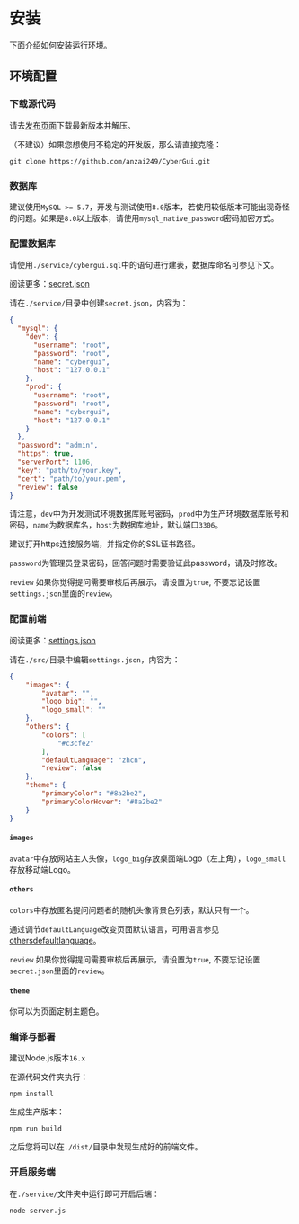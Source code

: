 
# 安装

下面介绍如何安装运行环境。

## 环境配置

<Steps>

### 下载源代码

请去[发布页面](https://github.com/anzai249/CyberGui/releases)下载最新版本并解压。

（不建议）如果您想使用不稳定的开发版，那么请直接克隆：

```shell copy
git clone https://github.com/anzai249/CyberGui.git
```

### 数据库

建议使用`MySQL >= 5.7`，开发与测试使用`8.0`版本，若使用较低版本可能出现奇怪的问题。如果是`8.0`以上版本，请使用`mysql_native_password`密码加密方式。

### 配置数据库

请使用`./service/cybergui.sql`中的语句进行建表，数据库命名可参见下文。

阅读更多：[secret.json](./advanced/secret)

请在`./service/`目录中创建`secret.json`，内容为：

```json filename="secret.json" copy
{
  "mysql": {
    "dev": {
      "username": "root",
      "password": "root",
      "name": "cybergui",
      "host": "127.0.0.1"
    },
    "prod": {
      "username": "root",
      "password": "root",
      "name": "cybergui",
      "host": "127.0.0.1"
    }
  },
  "password": "admin",
  "https": true,
  "serverPort": 1106,
  "key": "path/to/your.key",
  "cert": "path/to/your.pem",
  "review": false
}
```

请注意，`dev`中为开发测试环境数据库账号密码，`prod`中为生产环境数据库账号和密码，`name`为数据库名，`host`为数据库地址，默认端口`3306`。

建议打开https连接服务端，并指定你的SSL证书路径。

`password`为管理员登录密码，回答问题时需要验证此password，请及时修改。

`review` 如果你觉得提问需要审核后再展示，请设置为`true`, 不要忘记设置`settings.json`里面的`review`。

### 配置前端

阅读更多：[settings.json](./advanced/settings)

请在`./src/`目录中编辑`settings.json`，内容为：

```json filename="settings.json" copy
{
    "images": {
        "avatar": "",
        "logo_big": "",
        "logo_small": ""
    },
    "others": {
        "colors": [
            "#c3cfe2"
        ],
        "defaultLanguage": "zhcn",
        "review": false
    },
    "theme": {
        "primaryColor": "#8a2be2",
        "primaryColorHover": "#8a2be2"
    }
}
```
#### `images`

`avatar`中存放网站主人头像，`logo_big`存放桌面端Logo（左上角），`logo_small`存放移动端Logo。

#### `others`

`colors`中存放匿名提问问题者的随机头像背景色列表，默认只有一个。

通过调节`defaultLanguage`改变页面默认语言，可用语言参见[othersdefaultlanguage](./advanced/settings#othersdefaultlanguage)。

`review` 如果你觉得提问需要审核后再展示，请设置为`true`, 不要忘记设置`secret.json`里面的`review`。

#### `theme`

你可以为页面定制主题色。

### 编译与部署

建议Node.js版本`16.x`

在源代码文件夹执行：

```shell copy
npm install
```

生成生产版本：

```shell copy
npm run build
```

之后您将可以在`./dist/`目录中发现生成好的前端文件。

### 开启服务端

在`./service/`文件夹中运行即可开启后端：

```shell copy
node server.js
```

</Steps>
